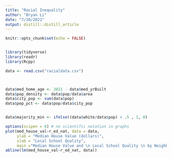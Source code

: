 ```yaml
---
title: "Racial Inequality"
author: "Bryan Li"
date: "7/20/2021"
output: distill::distill_article
---
```


```r
knitr::opts_chunk$set(echo = FALSE)


library(tidyverse)
library(readr)
library(Rcpp)

data <- read.csv("racialdata.csv")




```

```r
data$med_home_age <- 2021 - data$med_yrBuilt 
data$pop_density <- data$pop/data$area
data$city_pop <- sum(data$pop)
data$pop_pct <- data$pop/data$city_pop


data$majority_min <- ifelse((data$white/data$pop) < .5 , 1, 0)

options(scipen = 6) # no scientific notation in graphs
plot(med_house_val~r_ed_nat, data = data, 
     ylab = "Median House Value (dollars)", 
     xlab = "Local School Quality", 
     main ="Median House Value and \n Local School Quality \n by Neighborhood")
abline(lm(med_house_val~r_ed_nat, data))
```

